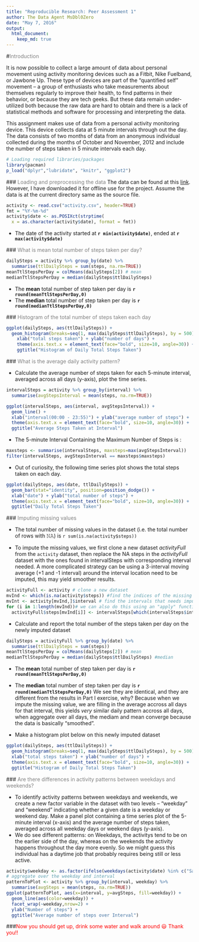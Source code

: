 ```yaml
---
title: "Reproducible Research: Peer Assessment 1"
author: The Data Agent MsDbl0Zero
date: "May 7, 2016"
output: 
  html_document:
    keep_md: true
---
```



#<span style="color:#808080">Introduction</span>
  
  It is now possible to collect a large amount of data about personal movement using activity monitoring devices such as a Fitbit, Nike Fuelband, or Jawbone Up. These type of devices are part of the “quantified self” movement – a group of enthusiasts who take measurements about themselves regularly to improve their health, to find patterns in their behavior, or because they are tech geeks. But these data remain under-utilized both because the raw data are hard to obtain and there is a lack of statistical methods and software for processing and interpreting the data.

  This assignment makes use of data from a personal activity monitoring device. This device collects data at 5 minute intervals through out the day. The data consists of two months of data from an anonymous individual collected during the months of October and November, 2012 and include the number of steps taken in 5 minute intervals each day.


```r
# Loading required libraries/packages
library(pacman)
p_load("dplyr","lubridate", "knitr", "ggplot2")
```

###<span style="color:#808080"> Loading and preprocessing the data</span>
The data can be found at this [link](https://d396qusza40orc.cloudfront.net/repdata%2Fdata%2Factivity.zip).
However, I have downloaded it for offline use for the project. Assume the data is at the current directory same as the source file.

```r
activity <- read.csv("activity.csv", header=TRUE)
fmt = "%Y-%m-%d"
activity$date <- as.POSIXct(strptime(
  x = as.character(activity$date), format = fmt))
```

- The date of the activity started at **`r min(activity$date)`**, ended at **`r max(activity$date)`**

###<span style="color:#808080"> What is mean total number of steps taken per day?</span>
```r
dailySteps = activity %>% group_by(date) %>%
  summarise(ttlDailySteps = sum(steps, na.rm=TRUE))
meanTtlStepsPerDay = colMeans(dailySteps[2]) # mean 
medianTtlStepsPerDay = median(dailySteps$ttlDailySteps)
```

- The __mean__ total number of step taken per day is **`r round(meanTtlStepsPerDay,0) `**
- The __median__ total number of step taken per day is **`r round(medianTtlStepsPerDay,0) `**

###<span style="color:#808080"> Histogram of the total number of steps taken each day</span>

```r
ggplot(dailySteps, aes(ttlDailySteps)) + 
  geom_histogram(breaks=seq(1, max(dailySteps$ttlDailySteps), by = 500),col="red",fill="blue", alpha = .2) +
    xlab("total steps taken") + ylab("number of days") +
    theme(axis.text.x = element_text(face="bold", size=10, angle=30)) + 
    ggtitle("Histogram of Daily Total Steps Taken")
```

###<span style="color:#808080"> What is the average daily activity pattern?</span>

- Calculate the average number of steps taken for each 5-minute interval, averaged across all days (y-axis), plot the time series. 

```r
intervalSteps = activity %>% group_by(interval) %>%
  summarise(avgStepsInterval = mean(steps, na.rm=TRUE))

ggplot(intervalSteps, aes(interval, avgStepsInterval)) + 
  geom_line() +
  xlab("interval(00:00 - 23:55)") + ylab("average number of steps") +
  theme(axis.text.x = element_text(face="bold", size=10, angle=30)) + 
  ggtitle("Average Steps Taken at Interval")
```

- The 5-minute Interval Containing the Maximum Number of Steps is :

```r
maxsteps <- summarise(intervalSteps, maxsteps=max(avgStepsInterval))
filter(intervalSteps, avgStepsInterval == maxsteps$maxsteps)
```


- Out of curiosity, the following time series plot shows the total steps taken on each day. 

```r
ggplot(dailySteps, aes(date, ttlDailySteps)) + 
  geom_bar(stat="identity", position=position_dodge()) +
  xlab("date") + ylab("total number of steps") +
  theme(axis.text.x = element_text(face="bold", size=10, angle=30)) + 
  ggtitle("Daily Total Steps Taken")

```

###<span style="color:#808080"> Imputing missing values</span>

- The total number of missing values in the dataset (i.e. the total number of rows with 𝙽𝙰) is `r sum(is.na(activity$steps))`

- To impute the missing values, we first clone a new dataset *activityFull* from the `activity` dataset, then replace the NA steps in the *activityFull* dataset with the ones found in intervalSteps with corresponding interval needed. A more complicated strategy can be using a 3-interval moving average (+1 and -1 interval) around the interval location need to be imputed, this may yield smoother results.

```r
activityFull <- activity # clone a new dataset
mvInd <- which(is.na(activity$steps)) #find the indices of the missing values
mvInt <- activity[mvInd,]$interval # find the intervals that needs imputed values for steps
for (i in 1:length(mvInd))# we can also do this using an "apply" function without using the for loop
  activityFull$steps[mvInd[i]] <- intervalSteps[which(intervalSteps$interval==mvInt[i]),2][[1]]
```

- Calculate and report the total number of the steps taken per day on the newly imputed dataset 
```r
dailySteps = activityFull %>% group_by(date) %>%
  summarise(ttlDailySteps = sum(steps))
meanTtlStepsPerDay = colMeans(dailySteps[2]) # mean 
medianTtlStepsPerDay = median(dailySteps$ttlDailySteps) #median
```

- The __mean__ total number of step taken per day is **`r round(meanTtlStepsPerDay,0) `**
- The __median__ total number of step taken per day is **`r round(medianTtlStepsPerDay,0) `**
We see they are identical, and they are different from the results in Part I exercise, why? Because when we impute the missing value, we are filling in the average accross all days for that interval, this yields *very* similar daily pattern accross all days, when aggregate over all days, the mediam and mean converge because the data is basically "smoothed". 

- Make a histogram plot below on this newly imputed dataset

```r
ggplot(dailySteps, aes(ttlDailySteps)) + 
  geom_histogram(breaks=seq(1, max(dailySteps$ttlDailySteps), by = 500),col="red",fill="blue", alpha = .2) +
  xlab("total steps taken") + ylab("number of days") +
  theme(axis.text.x = element_text(face="bold", size=10, angle=30)) + 
  ggtitle("Histogram of Daily Total Steps Taken")
```

###<span style="color:#808080"> Are there differences in activity patterns between weekdays and weekends?</span>

- To identify activity patterns between weekdays and weekends, we create a new factor variable in the dataset with two levels – “weekday” and “weekend” indicating whether a given date is a weekday or weekend day. Make a panel plot containing a time series plot of the 5-minute interval (x-axis) and the average number of steps taken, averaged across all weekday days or weekend days (y-axis). 
- We do see different patterns: on Weekdays, the activitys tend to be on the earlier side of the day, whereas on the weekends the activity happens throughout the day more evenly. So we might guess this individual has a daytime job that probably requires being still or less active.

```r
activity$weekday <- as.factor(ifelse(weekdays(activity$date) %in% c("Saturday", "Sunday"), "weekend", "weekday"))
# aggregate over the weekday and interval
patternToPlot <- activity %>% group_by(interval, weekday) %>%
  summarise(avgSteps = mean(steps, na.rm=TRUE))
ggplot(patternToPlot, aes(x=interval, y=avgSteps, fill=weekday)) +
  geom_line(aes(color=weekday)) +
  facet_wrap(~weekday,nrow=2) +
  ylab("Number of steps") +
  ggtitle("Average number of steps over Interval")

```


###<span style="color:red">Now you should get up, drink some water and walk around &#x1f603; Thank you!! </span>

